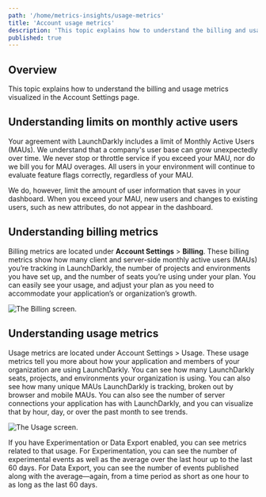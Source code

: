 ```yaml
---
path: '/home/metrics-insights/usage-metrics'
title: 'Account usage metrics'
description: 'This topic explains how to understand the billing and usage metrics visualized in the Account Settings page.'
published: true
---
```


## Overview

This topic explains how to understand the billing and usage metrics visualized in the Account Settings page.

## Understanding limits on monthly active users

Your agreement with LaunchDarkly includes a limit of Monthly Active Users (MAUs). We understand that a company's user base can grow unexpectedly over time. We never stop or throttle service if you exceed your MAU, nor do we bill you for MAU overages. All users in your environment will continue to evaluate feature flags correctly, regardless of your MAU.

We do, however, limit the amount of user information that saves in your dashboard. When you exceed your MAU, new users and changes to existing users, such as new attributes, do not appear in the dashboard.

## Understanding billing metrics

Billing metrics are located under **Account Settings** > **Billing**. These billing metrics show how many client and server-side monthly active users (MAUs) you’re tracking in LaunchDarkly, the number of projects and environments you have set up, and the number of seats you’re using under your plan. You can easily see your usage, and adjust your plan as you need to accommodate your application’s or organization’s growth.

![The Billing screen.](../../images/settings-billing.png)

## Understanding usage metrics

Usage metrics are located under Account Settings > Usage. These usage metrics tell you more about how your application and members of your organization are using LaunchDarkly. You can see how many LaunchDarkly seats, projects, and environments your organization is using. You can also see how many unique MAUs LaunchDarkly is tracking, broken out by browser and mobile MAUs. You can also see the number of server connections your application has with LaunchDarkly, and you can visualize that by hour, day, or over the past month to see trends.

![The Usage screen.](../../images/settings-usage.png)

If you have Experimentation or Data Export enabled, you can see metrics related to that usage. For Experimentation, you can see the number of experimental events as well as the average over the last hour up to the last 60 days. For Data Export, you can see the number of events published along with the average—again, from a time period as short as one hour to as long as the last 60 days.
